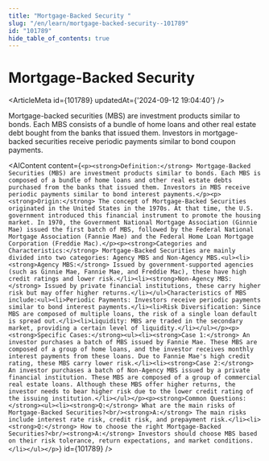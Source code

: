 ```yaml
---
title: "Mortgage-Backed Security "
slug: "/en/learn/mortgage-backed-security--101789"
id: "101789"
hide_table_of_contents: true
---
```



# Mortgage-Backed Security 

<ArticleMeta id={101789} updatedAt={'2024-09-12 19:04:40'} />
<div className='border-solid border-b border-t-0 my-4 border-[var(--ifm-color-gray-300)]' />

Mortgage-backed securities (MBS) are investment products similar to bonds. Each MBS consists of a bundle of home loans and other real estate debt bought from the banks that issued them. Investors in mortgage-backed securities receive periodic payments similar to bond coupon payments.

<AIContent content={`<p><strong>Definition:</strong> Mortgage-Backed Securities (MBS) are investment products similar to bonds. Each MBS is composed of a bundle of home loans and other real estate debts purchased from the banks that issued them. Investors in MBS receive periodic payments similar to bond interest payments.</p><p><strong>Origin:</strong> The concept of Mortgage-Backed Securities originated in the United States in the 1970s. At that time, the U.S. government introduced this financial instrument to promote the housing market. In 1970, the Government National Mortgage Association (Ginnie Mae) issued the first batch of MBS, followed by the Federal National Mortgage Association (Fannie Mae) and the Federal Home Loan Mortgage Corporation (Freddie Mac).</p><p><strong>Categories and Characteristics:</strong> Mortgage-Backed Securities are mainly divided into two categories: Agency MBS and Non-Agency MBS.<ul><li><strong>Agency MBS:</strong> Issued by government-supported agencies (such as Ginnie Mae, Fannie Mae, and Freddie Mac), these have high credit ratings and lower risk.</li><li><strong>Non-Agency MBS:</strong> Issued by private financial institutions, these carry higher risk but may offer higher returns.</li></ul>Characteristics of MBS include:<ul><li>Periodic Payments: Investors receive periodic payments similar to bond interest payments.</li><li>Risk Diversification: Since MBS are composed of multiple loans, the risk of a single loan default is spread out.</li><li>Liquidity: MBS are traded in the secondary market, providing a certain level of liquidity.</li></ul></p><p><strong>Specific Cases:</strong><ul><li><strong>Case 1:</strong> An investor purchases a batch of MBS issued by Fannie Mae. These MBS are composed of a group of home loans, and the investor receives monthly interest payments from these loans. Due to Fannie Mae's high credit rating, these MBS carry lower risk.</li><li><strong>Case 2:</strong> An investor purchases a batch of Non-Agency MBS issued by a private financial institution. These MBS are composed of a group of commercial real estate loans. Although these MBS offer higher returns, the investor needs to bear higher risk due to the lower credit rating of the issuing institution.</li></ul></p><p><strong>Common Questions:</strong><ul><li><strong>Q:</strong> What are the main risks of Mortgage-Backed Securities?<br/><strong>A:</strong> The main risks include interest rate risk, credit risk, and prepayment risk.</li><li><strong>Q:</strong> How to choose the right Mortgage-Backed Securities?<br/><strong>A:</strong> Investors should choose MBS based on their risk tolerance, return expectations, and market conditions.</li></ul></p>`} id={101789} />
